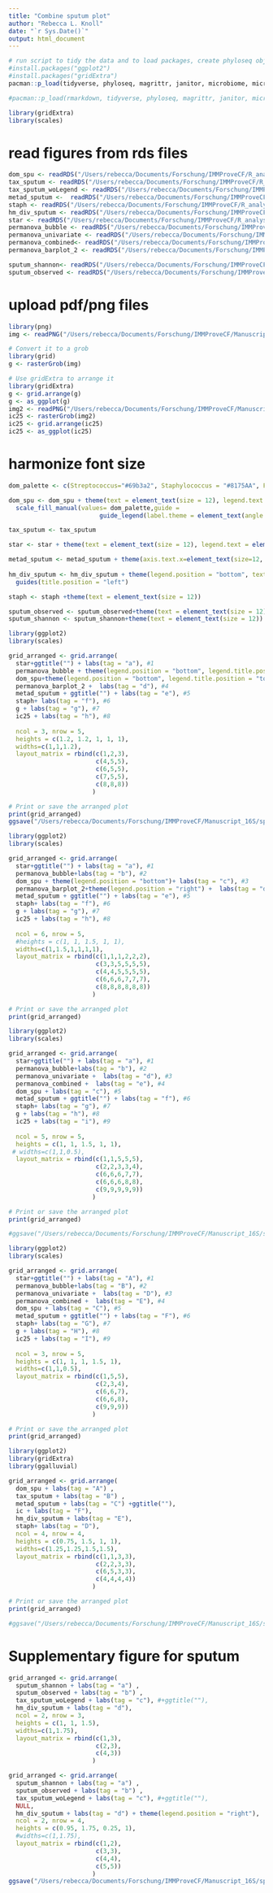 ```yaml
---
title: "Combine sputum plot"
author: "Rebecca L. Knoll"
date: "`r Sys.Date()`"
output: html_document
---
```


```r
# run script to tidy the data and to load packages, create phyloseq object (ps_clean) and load libraries
#install.packages("ggplot2")
#install.packages("gridExtra")
pacman::p_load(tidyverse, phyloseq, magrittr, janitor, microbiome, microViz, knitr, lubridate, naniar, readxl, ggplot2, ggpubr, ggalluvial, metadeconfoundR)

#pacman::p_load(rmarkdown, tidyverse, phyloseq, magrittr, janitor, microbiome, knitr, lubridate, naniar, readxl, ggplot2, ggpubr,rstatix, metadeconfoundR, microViz)

library(gridExtra)
library(scales)
```

# read figures from rds files
```r
dom_spu <- readRDS("/Users/rebecca/Documents/Forschung/IMMProveCF/R_analysis/figures/alluvial_dominantGenus.rds")
tax_sputum <- readRDS("/Users/rebecca/Documents/Forschung/IMMProveCF/R_analysis/figures/da_sputum.rds")
tax_sputum_woLegend <- readRDS("/Users/rebecca/Documents/Forschung/IMMProveCF/R_analysis/figures/da_sputum_woLegend.rds")
metad_sputum <-  readRDS("/Users/rebecca/Documents/Forschung/IMMProveCF/R_analysis/figures/sputum_metad.rds")
staph <- readRDS("/Users/rebecca/Documents/Forschung/IMMProveCF/R_analysis/figures/staph_sweat_chloride.rds")
hm_div_sputum <- readRDS("/Users/rebecca/Documents/Forschung/IMMProveCF/R_analysis/figures/hm_div_sputum.rds")
star <- readRDS("/Users/rebecca/Documents/Forschung/IMMProveCF/R_analysis/figures/starplot_sputum.rds")
permanova_bubble <- readRDS("/Users/rebecca/Documents/Forschung/IMMProveCF/R_analysis/rds_files/PERMANOVA_timepoints_sputum.rds")
permanova_univariate <- readRDS("/Users/rebecca/Documents/Forschung/IMMProveCF/R_analysis/rds_files/sputum_univariate_permanova_stratified.rds")
permanova_combined<- readRDS("/Users/rebecca/Documents/Forschung/IMMProveCF/R_analysis/rds_files/sputum_combined_permanova_stratified_31Samples:withoutETI.rds")
permanova_barplot_2 <- readRDS("/Users/rebecca/Documents/Forschung/IMMProveCF/R_analysis/rds_files/sputum_combined_permanova_barplot.rds")

sputum_shannon<- readRDS("/Users/rebecca/Documents/Forschung/IMMProveCF/R_analysis/figures/sputum_shannon.rds")
sputum_observed <- readRDS("/Users/rebecca/Documents/Forschung/IMMProveCF/R_analysis/figures/sputum_observed.rds")
```

# upload pdf/png files
```r
library(png)
img <- readPNG("/Users/rebecca/Documents/Forschung/IMMProveCF/Manuscript_16S/IMMProveCF_public/figures/sweat_chloride_mediation_crop.png")

# Convert it to a grob
library(grid)
g <- rasterGrob(img)

# Use gridExtra to arrange it
library(gridExtra)
g <- grid.arrange(g)
g <- as_ggplot(g)
img2 <- readPNG("/Users/rebecca/Documents/Forschung/IMMProveCF/Manuscript_16S/IMMProveCF_public/figures/IC_25_plot_Annes_Version.png")
ic25 <- rasterGrob(img2)
ic25 <- grid.arrange(ic25)
ic25 <- as_ggplot(ic25)
```

# harmonize font size
```r

dom_palette <- c(Streptococcus="#69b3a2", Staphylococcus = "#8175AA", Fusobacterium="#6FB899FF", Prevotella_7="#31A1B3FF", Rothia="#027B8EFF", Pseudomonas="#EE6AA7", Eikenella="#94D0C0FF", Haemophilus="#CCB22BFF", Achromobacter="#9F8F12FF", Gemella= "#97CFD0" , Moraxella= "#6FB899", `missing sample` = "#CFCFCF")

dom_spu <- dom_spu + theme(text = element_text(size = 12), legend.text = element_text(size = 12)) +
  scale_fill_manual(values= dom_palette,guide =
                         guide_legend(label.theme = element_text(angle = 0, face = "italic", size = 12)))

tax_sputum <- tax_sputum

star <- star + theme(text = element_text(size = 12), legend.text = element_text(size = 12))

metad_sputum <- metad_sputum + theme(axis.text.x=element_text(size=12, angle = 40, hjust = 1, vjust = 1.05), axis.text.y=element_text(size=12, face="italic"), legend.title = element_text(size=12), legend.position = "bottom")
  
hm_div_sputum <- hm_div_sputum + theme(legend.position = "bottom", text = element_text(size = 12), legend.box = "horizontal") + scale_fill_gradient2(name= "Effect size\n(Cliff's delta)", low = "#746999", high = "#69b3a2", mid = "white", midpoint = 0, guide = guide_colorbar(raster = F),labels = scales::number_format(accuracy = 0.1))+
  guides(title.position = "left")

staph <- staph +theme(text = element_text(size = 12))

sputum_observed <- sputum_observed+theme(text = element_text(size = 12))
sputum_shannon <- sputum_shannon+theme(text = element_text(size = 12))


```

```r
library(ggplot2)
library(scales)

grid_arranged <- grid.arrange(
  star+ggtitle("") + labs(tag = "a"), #1
  permanova_bubble + theme(legend.position = "bottom", legend.title.position = "left") + guides(fill = guide_legend(nrow = 3), size=guide_legend(nrow = 2))  +labs(tag = "b"), #2
  dom_spu+theme(legend.position = "bottom", legend.title.position = "top") + guides(fill = guide_legend(nrow = 4)) + labs(tag = "c"), #3
  permanova_barplot_2 +  labs(tag = "d"), #4
  metad_sputum + ggtitle("") + labs(tag = "e"), #5
  staph+ labs(tag = "f"), #6
  g + labs(tag = "g"), #7
  ic25 + labs(tag = "h"), #8
 
  ncol = 3, nrow = 5,
  heights = c(1.2, 1.2, 1, 1, 1),
  widths=c(1,1,1.2),
  layout_matrix = rbind(c(1,2,3),
                        c(4,5,5),
                        c(6,5,5),
                        c(7,5,5),
                        c(8,8,8))
                       )

# Print or save the arranged plot
print(grid_arranged)
ggsave("/Users/rebecca/Documents/Forschung/IMMProveCF/Manuscript_16S/sputum_figure_11122024.png",grid_arranged, dpi = 300, width = 16, height = 24)
```
```r
library(ggplot2)
library(scales)

grid_arranged <- grid.arrange(
  star+ggtitle("") + labs(tag = "a"), #1
  permanova_bubble+labs(tag = "b"), #2
  dom_spu + theme(legend.position = "bottom")+ labs(tag = "c"), #3
  permanova_barplot_2+theme(legend.position = "right") +  labs(tag = "d"), #4
  metad_sputum + ggtitle("") + labs(tag = "e"), #5
  staph+ labs(tag = "f"), #6
  g + labs(tag = "g"), #7
  ic25 + labs(tag = "h"), #8
 
  ncol = 6, nrow = 5,
  #heights = c(1, 1, 1.5, 1, 1),
  widths=c(1,1.5,1,1,1,1),
  layout_matrix = rbind(c(1,1,1,2,2,2),
                        c(3,3,5,5,5,5),
                        c(4,4,5,5,5,5),
                        c(6,6,6,7,7,7),
                        c(8,8,8,8,8,8))
                       )

# Print or save the arranged plot
print(grid_arranged)
```

```r
library(ggplot2)
library(scales)

grid_arranged <- grid.arrange(
  star+ggtitle("") + labs(tag = "a"), #1
  permanova_bubble+labs(tag = "b"), #2
  permanova_univariate +  labs(tag = "d"), #3
  permanova_combined +  labs(tag = "e"), #4
  dom_spu + labs(tag = "c"), #5
  metad_sputum + ggtitle("") + labs(tag = "f"), #6
  staph+ labs(tag = "g"), #7
  g + labs(tag = "h"), #8
  ic25 + labs(tag = "i"), #9
 
  ncol = 5, nrow = 5,
  heights = c(1, 1, 1.5, 1, 1),
 # widths=c(1,1,0.5),
  layout_matrix = rbind(c(1,1,5,5,5),
                        c(2,2,3,3,4),
                        c(6,6,6,7,7),
                        c(6,6,6,8,8),
                        c(9,9,9,9,9))
                       )

# Print or save the arranged plot
print(grid_arranged)

#ggsave("/Users/rebecca/Documents/Forschung/IMMProveCF/Manuscript_16S/sputum_figure_11122024.png",grid_arranged, dpi = 300, width = 16, height = 24)
```

```r
library(ggplot2)
library(scales)

grid_arranged <- grid.arrange(
  star+ggtitle("") + labs(tag = "A"), #1
  permanova_bubble+labs(tag = "B"), #2
  permanova_univariate +  labs(tag = "D"), #3
  permanova_combined +  labs(tag = "E"), #4
  dom_spu + labs(tag = "C"), #5
  metad_sputum + ggtitle("") + labs(tag = "F"), #6
  staph+ labs(tag = "G"), #7
  g + labs(tag = "H"), #8
  ic25 + labs(tag = "I"), #9
 
  ncol = 3, nrow = 5,
  heights = c(1, 1, 1, 1.5, 1),
  widths=c(1,1,0.5),
  layout_matrix = rbind(c(1,5,5),
                        c(2,3,4),
                        c(6,6,7),
                        c(6,6,8),
                        c(9,9,9))
                       )

# Print or save the arranged plot
print(grid_arranged)

```

```r
library(ggplot2)
library(gridExtra)
library(ggalluvial)

grid_arranged <- grid.arrange(
  dom_spu + labs(tag = "A") ,
  tax_sputum + labs(tag = "B") ,
  metad_sputum + labs(tag = "C") +ggtitle(""),
  ic + labs(tag = "F"),
  hm_div_sputum + labs(tag = "E"),
  staph+ labs(tag = "D"),
  ncol = 4, nrow = 4,
  heights = c(0.75, 1.5, 1, 1),
  widths=c(1.25,1.25,1.5,1.5),
  layout_matrix = rbind(c(1,1,3,3),
                        c(2,2,3,3),
                        c(6,5,3,3),
                        c(4,4,4,4))
                       )

# Print or save the arranged plot
print(grid_arranged)

#ggsave("/Users/rebecca/Documents/Forschung/IMMProveCF/Manuscript_16S/sputum_figure.png",grid_arranged, dpi = 300, width = 16, height = 20)
```
# Supplementary figure for sputum
```r

grid_arranged <- grid.arrange(
  sputum_shannon + labs(tag = "a") ,
  sputum_observed + labs(tag = "b") ,
  tax_sputum_woLegend + labs(tag = "c"), #+ggtitle(""),
  hm_div_sputum + labs(tag = "d"),
  ncol = 2, nrow = 3,
  heights = c(1, 1, 1.5),
  widths=c(1,1.75),
  layout_matrix = rbind(c(1,3),
                        c(2,3),
                        c(4,3))
                       )

```
```r

grid_arranged <- grid.arrange(
  sputum_shannon + labs(tag = "a") ,
  sputum_observed + labs(tag = "b") ,
  tax_sputum_woLegend + labs(tag = "c"), #+ggtitle(""),
  NULL,
  hm_div_sputum + labs(tag = "d") + theme(legend.position = "right"),
  ncol = 2, nrow = 4,
  heights = c(0.95, 1.75, 0.25, 1),
  #widths=c(1,1.75),
  layout_matrix = rbind(c(1,2),
                        c(3,3),
                        c(4,4),
                        c(5,5))
                       )
ggsave("/Users/rebecca/Documents/Forschung/IMMProveCF/Manuscript_16S/sputum_figure_supp.png",grid_arranged, dpi = 300, width = 6, height = 12)
```


